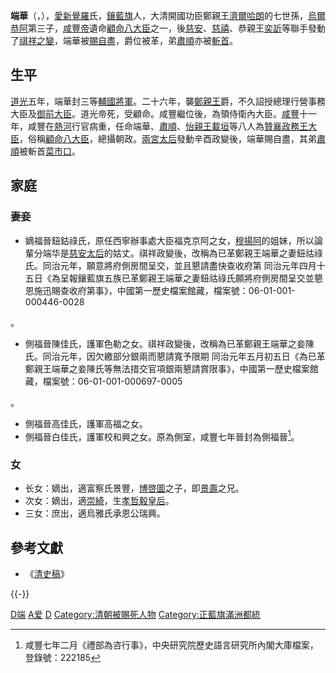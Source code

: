 {{Manchu name|[[爱新觉罗氏|爱新觉罗]]}}
{{明清人物信息框
|姓名 =端华
|原名 =
|圖片名稱=
|圖片大小 =
|圖片說明 =
|最高職務 =[[顧命八大臣|顧命八大臣]]
|屆數 =
|國家 =
|前任 =鄭慎親王[[烏爾恭阿|烏爾恭阿]]
|繼任 =不入八分輔國公[[岳齡|岳齡]]
|爵位 =三等輔國將軍→[[鄭親王|鄭親王]]
|籍貫 =
|族裔 = 
|旗籍 =
|府邸 =
|世系 = 
|字號 = 
|諡號 =
|出生日期 =1807年
|出生地點 =
|逝世日期 ={{Death year and age|1861|1807}}
|逝世地點 =
|墓葬 =
|配偶 =嫡福晋纽钴禄氏；侧福晋陈佳氏；侧福晋高佳氏；侧福晋白佳氏
|儿子 =长子二等侍卫谦善（1839-1855），道光十九年乙亥四月十五日丑时生，母侧福晋陈佳氏，护军色勒之女；咸丰四年三月，捐输赏给三等侍卫；十二月，派在乾清门行走；五年己卯十月十三日未时卒，年十七岁
次子全善（1851-1851），咸丰元年辛亥六月十七日子时生，母侧福晋白佳氏，护军校和兴之女；是年八月十七日子时卒
三子冷善（1855-1859），咸丰五年乙卯三月二十九日辰时生，母侧福晋高佳氏，护军高福之女；九年乙未十一月十四日子时卒，年五岁。 
四子信善（1857-1859），咸丰七年丁巳正月十六日辰时生，母侧福晋高佳氏，护军高福之女，与第三子同母；九年乙未十二月十二日未时卒，年三岁。
五子（承继子）征善（1853-1900），肃顺第二子，咸丰三年癸丑三月十四日寅时生，母肃顺妾孟氏，孟升之女；同治二年八月，过继为嗣；光绪二十二年丙申七月二十二日丑时卒，年四十四岁；嫡妻钮钴禄氏，福恩之女；二子：长子增霈，次子增霖。
|親屬 =鼻祖父：顯祖宣皇帝[[塔克世|塔克世]]<br>远祖父：莊親王[[舒爾哈齊|舒爾哈齊]]<br>太祖父：鄭獻親王[[濟爾哈朗|濟爾哈朗]]<br>烈祖父：追封簡武親王[[巴爾堪|巴爾堪]]（1637-1680）<br>天祖父：追封簡親王[[簡親王巴賽|巴賽]]（1663-1731）<br>高祖父：簡勤親王[[奇通阿|奇通阿]]（1701年-1763年）<br>曾祖父：簡恪親王[[豐訥亨|豐訥亨]](1723年—1775年)<br>祖父：鄭恭親王[[積哈納|積哈納]]（1758年—1784年）<br>父：鄭慎親王[[烏爾恭阿|烏爾恭阿]]（1778年-1846年）<br>嫡母：富察氏（[[福康安|福康安]]之女）<br>弟：三等輔國將軍[[肅順|肅順]]<br>女婿：三等承恩公[[崇綺|崇綺]]<br>外孫女：[[孝哲毅皇后|孝哲毅皇后]]<br>外孫女婿：[[同治帝|同治帝]]
|出身 = 
|經歷 = 
|著作 =
}}

{{顧命八大臣}}
'''端華'''（{{lang-mnc|ᡩᡠᠸᠠᠨᡥᡡᠸᠠ|v=Duwanhūwa|a=Duwanhvwa}}，{{bd|1807年||1861年|catIdx=D端}}），[[愛新覺羅|愛新覺羅]]氏，[[鑲藍旗|鑲藍旗]]人，大清開國功臣鄭親王[[濟爾哈朗|濟爾哈朗]]的七世孫，[[烏爾恭阿|烏爾恭阿]]第三子，[[咸豐帝|咸豐帝]]遺命[[顧命八大臣|顧命八大臣]]之一，後[[慈安太后|慈安]]、[[慈禧太后|慈禧]]、恭親王[[奕訢|奕訢]]等聯手發動了[[祺祥之變|祺祥之變]]，端華被[[賜死|賜自盡]]，爵位被革，弟[[肅順|肅順]]亦被[[斬首|斬首]]。

== 生平 ==
[[道光|道光]]五年，端華封三等[[輔國將軍|輔國將軍]]。二十六年，襲[[鄭親王|鄭親王]]爵，不久詔授總理行營事務大臣及[[御前大臣|御前大臣]]。道光帝死，受顧命。咸豐繼位後，為領侍衛內大臣。[[咸丰|咸豐]]十一年，咸豐在[[热河厅|熱河]]行官病重，任命端華、[[肅順|肅順]]、[[怡親王|怡親王]][[載垣|載垣]]等八人為[[顧命八大臣|贊襄政務王大臣]]，俗稱[[顧命八大臣|顧命八大臣]]，總攝朝政。[[兩宮聽政|兩宮太后]]發動辛酉政變後，端華賜自盡，其弟[[肅順|肅順]]被斬首[[菜市口|菜市口]]。

==家庭==
===妻妾===
*嫡福晉鈕鈷祿氏，原任西寧辦事處大臣福克京阿之女，[[穆揚阿|穆揚阿]]的姐妹，所以論輩分端华是[[慈安太后|慈安太后]]的姑丈。祺祥政變後，改稱為已革鄭親王端華之妻鈕祜祿氏。同治元年，願意將府側房間呈交，並且懇請盡快查收府第<ref> 同治元年四月十五日《為呈報鑲藍旗五族已革鄭親王端華之妻鈕祜祿氏願將府側房間呈交並懇恩施迅賜查收府第事》，中國第一歷史檔案館藏，檔案號：06-01-001-000446-0028
</ref>。
*側福晉陳佳氏，護軍色勒之女。祺祥政變後，改稱為已革鄭親王端華之妾陳氏。同治元年，因欠繳部分銀兩而懇請寬予限期<ref> 同治元年五月初五日《為已革鄭親王端華之妾陳氏等無法措交官項銀兩懇請賞限事》，中國第一歷史檔案館藏，檔案號：06-01-001-000697-0005
</ref>。
*側福晉高佳氏，護軍高福之女。
*側福晉白佳氏，護軍校和興之女。原為側室，咸豐七年晉封為側福晉<ref>咸豐七年二月《禮部為咨行事》，中央研究院歷史語言研究所內閣大庫檔案，登錄號：222185 </ref>。
===女===
*长女：嫡出，適富察氏景豐，[[博啓圖|博啓圖]]之子，即[[景壽|景壽]]之兄。
*次女：嫡出，適[[崇綺|崇綺]]，生[[孝哲毅皇后|孝哲毅皇后]]。
*三女：庶出，適烏雅氏承恩公瑞興。

==參考文獻==
{{Reflist}}
* 《[[清史稿|清史稿]]》

{{-}}
{{start box}}
{{s-hou|鄭親王世系||1807年||1861年|莊親王舒爾哈齊世系}}
{{s-roy}}
{{s-before|父親鄭慎親王[[烏爾恭阿|烏爾恭阿]]}}
{{s-title|[[鄭親王|鄭親王]]|在位時期：1846年－1861年}}
{{s-after|遞降為不入八分輔國公<br />族姪[[岳齡|岳齡]]}}
{{end box}}

{{Authority control}}
{{DEFAULTSORT:D端華}}
[[Category:清朝內大臣|D端]]
[[Category:鑲藍旗滿洲人|A爱]]
[[Category:郑亲王|D]]
[[Category:清朝被賜死人物|Category:清朝被賜死人物]]
[[Category:正藍旗滿洲都統|Category:正藍旗滿洲都統]]